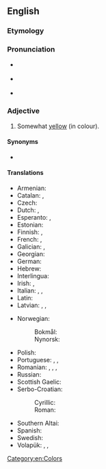 ==English==

===Etymology===
{{suffix|en|yellow|ish}}

===Pronunciation===
* {{a|RP}} {{IPA|/ˈjeləʊɪʃ/|lang=en}}
* {{a|US}} {{IPA|/ˈjelɔʊɪʃ/|lang=en}}
* {{audio|en-us-yellowish.ogg|Audio (US)|lang=en}}

===Adjective===
{{en-adj|-}}

# Somewhat [[yellow]] (in colour).

====Synonyms====
* {{l|en|yellowy}}

====Translations====
{{trans-top|somewhat yellow}}
* Armenian: {{t+|hy|դեղնավուն}}
* Catalan: {{t|ca|groguenc}}, {{t|ca|grogós}}
* Czech: {{t|cs|žlutavý}}
* Dutch: {{t+|nl|gelig}}, {{t+|nl|geelachtig}}
* Esperanto: {{t|eo|flaveta}}, {{t|eo|dubeflava}}
* Estonian: {{t|et|kollakas}}
* Finnish: {{t+|fi|kellertävä}}, {{t|fi|kellahko}}
* French: {{t|fr|[[plutôt]] [[jaune]]}}, {{t+|fr|jaunâtre}} {{qualifier|derogatory}}
* Galician: {{t|gl|amarelado}}, {{t|gl|amarelento}}
* Georgian: {{t|ka|მოყვითალო}}
* German: {{t+|de|gelblich}}
* Hebrew: {{t+|he|צְהַבְהַב|tr=ts'havháv}}
* Interlingua: {{t|ia|[[aliquanto]] [[jalne]]}}
* Irish: {{t|ga|scothbhuí}}, {{t|ga|leathbhuí}}
* Italian: {{t|it|giallastro}}, {{t+|it|gialliccio}}, {{t+|it|giallognolo}}
* Latin: {{t|la|galbinus}}
* Latvian: {{t|lv|iedzeltens}}, {{t|lv|dzeltengans}}, {{t|lv|dzeltenīgs}}
{{trans-mid}}
* Norwegian:
*: Bokmål: {{t+|nb|gulaktig}}
*: Nynorsk: {{t|nn|gulaktig}}
* Polish: {{t+|pl|żółtawy}}
* Portuguese: {{t+|pt|amarelado}}, {{t|pt|amarelento}}, {{t|pt|[[tirante]] [[a]] [[amarelo]]}}
* Romanian: {{t+|ro|gălbui}}, {{t+|ro|gălbenatic}}, {{t+|ro|gălbeniu}}, {{t+|ro|gălbiu}}
* Russian: {{t+|ru|желтова́тый}}
* Scottish Gaelic: {{t|gd|fo-bhuidhe}}
* Serbo-Croatian:
*: Cyrillic: {{t|sh|жу̏ћкаст}}
*: Roman: {{t+|sh|žȕćkast|m}}
* Southern Altai: {{t|alt|сарызымак}}
* Spanish: {{t+|es|amarillento|m}}
* Swedish: {{t+|sv|gulaktig}}
* Volapük: {{t+|vo|yelovilik}}, {{t|vo|yeliblik}} {{qualifier|older term}}, {{t|vo|luyelibik}} {{qualifier|older term}}
{{trans-bottom}}

[[Category:en:Colors]]